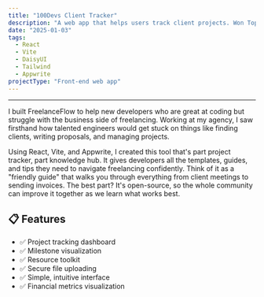 ```yaml
---
title: "100Devs Client Tracker"
description: "A web app that helps users track client projects. Won Top of Category at the 100Devs Hackathon."
date: "2025-01-03"
tags:
  - React
  - Vite
  - DaisyUI
  - Tailwind
  - Appwrite
projectType: "Front-end web app"
---
```



---

<MdxPublicImage src="/projects/astro-micro/astro-micro.jpg" />

I built FreelanceFlow to help new developers who are great at coding but struggle with the business side of freelancing. Working at my agency, I saw firsthand how talented engineers would get stuck on things like finding clients, writing proposals, and managing projects.

Using React, Vite, and Appwrite, I created this tool that's part project tracker, part knowledge hub. It gives developers all the templates, guides, and tips they need to navigate freelancing confidently. Think of it as a "friendly guide" that walks you through everything from client meetings to sending invoices. The best part? It's open-source, so the whole community can improve it together as we learn what works best.

## 📋 Features

- ✅ Project tracking dashboard
- ✅ Milestone visualization
- ✅ Resource toolkit
- ✅ Secure file uploading
- ✅ Simple, intuitive interface
- ✅ Financial metrics visualization
